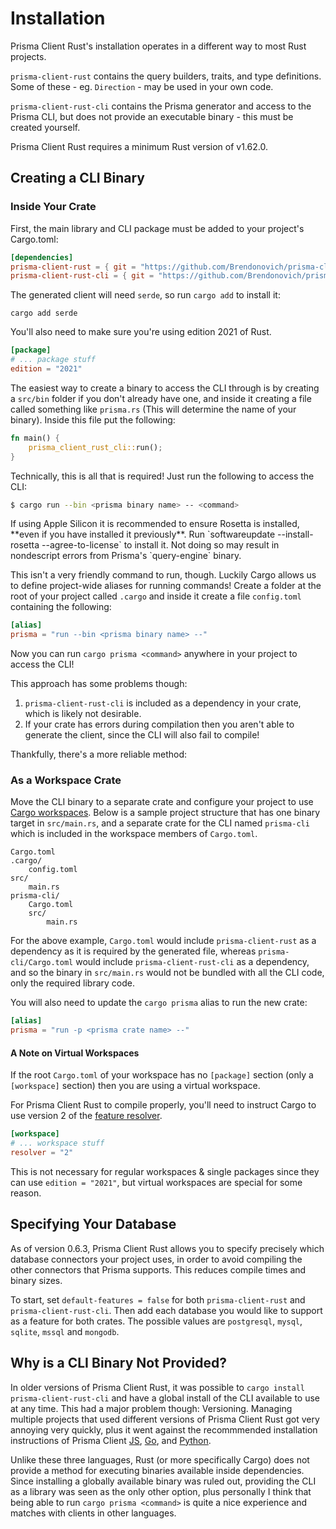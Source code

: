 # Installation

Prisma Client Rust's installation operates in a different way to most Rust projects.

`prisma-client-rust` contains the query builders, traits, and type definitions. Some of these - eg. `Direction` - may be used in your own code.

`prisma-client-rust-cli` contains the Prisma generator and access to the Prisma CLI, but does not provide an executable binary - this must be created yourself.

Prisma Client Rust requires a minimum Rust version of v1.62.0.

## Creating a CLI Binary

### Inside Your Crate

First, the main library and CLI package must be added to your project's Cargo.toml:

```toml
[dependencies]
prisma-client-rust = { git = "https://github.com/Brendonovich/prisma-client-rust", tag = "0.6.9" }
prisma-client-rust-cli = { git = "https://github.com/Brendonovich/prisma-client-rust", tag = "0.6.9" }
```

The generated client will need `serde`, so run `cargo add` to install it:

```
cargo add serde
```

You'll also need to make sure you're using edition 2021 of Rust.
```toml
[package]
# ... package stuff
edition = "2021"
```

The easiest way to create a binary to access the CLI through is by creating a `src/bin` folder if you don't already have one,
and inside it creating a file called something like `prisma.rs` (This will determine the name of your binary).
Inside this file put the following:

```rust
fn main() {
    prisma_client_rust_cli::run();
}
```

Technically, this is all that is required! Just run the following to access the CLI:

```bash
$ cargo run --bin <prisma binary name> -- <command>
```


<Callout type="info">
If using Apple Silicon it is recommended to ensure Rosetta is installed, **even if you have installed it previously**.
Run `softwareupdate --install-rosetta --agree-to-license` to install it.
Not doing so may result in nondescript errors from Prisma's `query-engine` binary.
</Callout>

This isn't a very friendly command to run, though. Luckily Cargo allows us to define project-wide aliases for running commands! Create a folder at the root of your project called `.cargo` and inside it create a file `config.toml` containing the following:

```toml
[alias]
prisma = "run --bin <prisma binary name> --"
```

Now you can run `cargo prisma <command>` anywhere in your project to access the CLI!

This approach has some problems though:
1. `prisma-client-rust-cli` is included as a dependency in your crate, which is likely not desirable.
2. If your crate has errors during compilation then you aren't able to generate the client, since the CLI will also fail to compile!

Thankfully, there's a more reliable method:

### As a Workspace Crate

Move the CLI binary to a separate crate and configure your project to use
[Cargo workspaces](https://doc.rust-lang.org/book/ch14-03-cargo-workspaces.html).
Below is a sample project structure that has one binary target in `src/main.rs`,
and a separate crate for the CLI named `prisma-cli` which is included in the workspace members of `Cargo.toml`.

```
Cargo.toml
.cargo/
    config.toml
src/
    main.rs
prisma-cli/
    Cargo.toml
    src/
        main.rs
```

For the above example,
`Cargo.toml` would include `prisma-client-rust` as a dependency as it is required by the generated file,
whereas `prisma-cli/Cargo.toml` would include `prisma-client-rust-cli` as a dependency,
and so the binary in `src/main.rs` would not be bundled with all the CLI code,
only the required library code.

You will also need to update the `cargo prisma` alias to run the new crate:

```toml
[alias]
prisma = "run -p <prisma crate name> --"
```

#### A Note on Virtual Workspaces

If the root `Cargo.toml` of your workspace has no `[package]` section (only a `[workspace]` section) then you are using a virtual workspace.

For Prisma Client Rust to compile properly, you'll need to instruct Cargo to use version 2 of the [feature resolver](https://doc.rust-lang.org/edition-guide/rust-2021/default-cargo-resolver.html).

```toml
[workspace]
# ... workspace stuff
resolver = "2"
```

This is not necessary for regular workspaces & single packages since they can use `edition = "2021"`, but virtual workspaces are special for some reason.

## Specifying Your Database

As of version 0.6.3,
Prisma Client Rust allows you to specify precisely which database connectors your project uses,
in order to avoid compiling the other connectors that Prisma supports.
This reduces compile times and binary sizes.

To start, set `default-features = false` for both `prisma-client-rust` and `prisma-client-rust-cli`.
Then add each database you would like to support as a feature for both crates.
The possible values are `postgresql`, `mysql`, `sqlite`, `mssql` and `mongodb`.

## Why is a CLI Binary Not Provided?

In older versions of Prisma Client Rust,
it was possible to `cargo install prisma-client-rust-cli` and have a global install of the CLI available to use at any time.
This had a major problem though: Versioning. Managing multiple projects that used different versions of Prisma Client Rust got very annoying very quickly,
plus it went against the recommmended installation instructions of Prisma Client
[JS](https://www.prisma.io/docs/getting-started/setup-prisma/add-to-existing-project/relational-databases-typescript-postgres),
[Go](https://github.com/prisma/prisma-client-go/blob/main/docs/quickstart.md),
and [Python](https://prisma-client-py.readthedocs.io/en/stable/#installing-prisma-client-python).

Unlike these three languages,
Rust (or more specifically Cargo) does not provide a method for executing binaries available inside dependencies.
Since installing a globally available binary was ruled out,
providing the CLI as a library was seen as the only other option,
plus personally I think that being able to run `cargo prisma <command>` is quite a nice experience and matches with clients in other languages.
